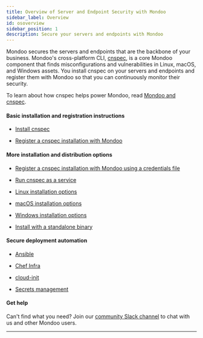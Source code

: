 ```yaml
---
title: Overview of Server and Endpoint Security with Mondoo
sidebar_label: Overview
id: osoverview
sidebar_position: 1
description: Secure your servers and endpoints with Mondoo
---
```


Mondoo secures the servers and endpoints that are the backbone of your business. Mondoo's cross-platform CLI, [cnspec](/cnspec/cnspec-about/), is a core Mondoo component that finds misconfigurations and vulnerabilities in Linux, macOS, and Windows assets. You install cnspec on your servers and endpoints and register them with Mondoo so that you can continuously monitor their security.

To learn about how cnspec helps power Mondoo, read [Mondoo and cnspec](/platform/infra/opsys/mondoo-cnspec).

#### Basic installation and registration instructions

- [Install cnspec](/cnspec/)

- [Register a cnspec installation with Mondoo](/cnspec/cnspec-adv-install/registration/)

#### More installation and distribution options

- [Register a cnspec installation with Mondoo using a credentials file](/cnspec/cnspec-adv-install/registration-keys/)

- [Run cnspec as a service](/cnspec/cnspec-adv-install/service/)

- [Linux installation options](/cnspec/cnspec-adv-install/linux/)

- [macOS installation options](/cnspec/cnspec-adv-install/macos/)

- [Windows installation options](/cnspec/cnspec-adv-install/windows/)

- [Install with a standalone binary](/cnspec/#installation-options)

#### Secure deployment automation

- [Ansible](/platform/infra/opsys/automation/ansible/)

- [Chef Infra](/platform/infra/opsys/automation/chef/)

- [cloud-init](/platform/infra/opsys/automation/cloudinit/)

- [Secrets management](/platform/infra/opsys/automation/vault/)

#### Get help

Can't find what you need? Join our <a href="https://mondoo.link/slack">community Slack channel</a> to chat with us and other Mondoo users.

---
